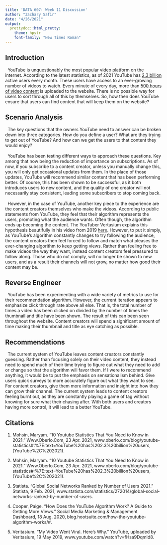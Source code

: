 ```yaml
---
title: 'DATA 607: Week 11 Discussion'
author: "Zachary Safir"
date: "4/26/2021"
output: 
  prettydoc::html_pretty:
    theme: hpstr 
    font-family: "New Times Roman"
---
```


## Introduction
|   YouTube is unquestionably the most popular video platform on the internet. According to the latest statistics, as of 2021 YouTube has [2.3 billion](https://www.statista.com/statistics/272014/global-social-networks-ranked-by-number-of-users/) active users every month. These users have access to an ever-growing number of videos to watch. Every minute of every day, more than [500 hours of video content](https://www.tubefilter.com/2019/05/07/number-hours-video-uploaded-to-youtube-per-minute/) is uploaded to the website. There is no possible way for users to sort through all of this by themselves. So, how then does YouTube ensure that users can find content that will keep them on the website? 

## Scenario Analysis
|   The key questions that the owners YouTube need to answer can be broken down into three categories. How do you define a user? What are they trying to get out of YouTube? And how can we get the users to that content they would enjoy? 
|
|   YouTube has been testing different ways to approach these questions. Key among that now being the reduction of importance on subscriptions. As of now, if you subscribe to a content creator, unless you manually change this, you will only get occasional updates from them. In the place of those updates, YouTube will recommend similar content that has been performing better. Of course, this has been shown to be successful, as it both introduces users to new content, and the quality of one creator will not necessarily stay consistent, leading some subscribers to stop coming back. 
|
|   However, in the case of YouTube, another key piece to the experience are the content creators themselves who make the videos. According to public statements from YouTube, they feel that their algorithm represents the users, promoting what the audience wants. Often though, the algorithm ends up becoming the content. The YouTuber Vertasium explains this hypothesis beautifully in his video from 2019 [here](https://youtu.be/fHsa9DqmId8). However, to put it simply, as YouTube's algorithm constantly changes to try following the audience, the content creators then feel forced to follow and match what pleases the ever-changing algorithm to keep getting views. Rather than feeling free to make videos the way they want, instead content creators feel pressured to follow along. Those who do not comply, will no longer be shown to new users, and as a result their channels will not grow, no matter how good their content may be. 

## Reverse Engineer
|   YouTube has been experimenting with a wide variety of metrics to use for their recommendation algorithm. However, the current iteration appears to emphasize click through rate above all else. That is, the total number of times a video has been clicked on divided by the number of times the thumbnail and title have been shown. The result of this can been seen throughout the website. Content creators will spend a significant amount of time making their thumbnail and title as eye catching as possible. 

## Recommendations  
|   The current system of YouTube leaves content creators constantly guessing. Rather than focusing solely on their video content, they instead need to spend much of their time trying to figure out what they need to add or change so that the algorithm will favor them. If I were to recommend anything, it would be to put the emphasis on sensationalism behind. Give users quick surveys to more accurately figure out what they want to see. For content creators, give them more information and insight into how they can grow their channel. The current system leads to content creators feeling burnt out, as they are constantly playing a game of tag without knowing for sure what their chasing after. With both users and creators having more control, it will lead to a better YouTube. 


## Citations 

1. Mohsin, Maryam. “10 Youtube Statistics That You Need to Know in 2021.” Www.Oberlo.Com, 23 Apr. 2021, www.oberlo.com/blog/youtube-statistics#:%7E:text=YouTube%20has%202.3%20billion%20users,(YouTube%2C%202021).

2. Mohsin, Maryam. “10 Youtube Statistics That You Need to Know in 2021.” Www.Oberlo.Com, 23 Apr. 2021, www.oberlo.com/blog/youtube-statistics#:%7E:text=YouTube%20has%202.3%20billion%20users,(YouTube%2C%202021).

3. Statista. “Global Social Networks Ranked by Number of Users 2021.” Statista, 9 Feb. 2021, www.statista.com/statistics/272014/global-social-networks-ranked-by-number-of-users.
 
4. Cooper, Paige. “How Does the YouTube Algorithm Work? A Guide to Getting More Views.” Social Media Marketing & Management Dashboard, 18 Aug. 2020, blog.hootsuite.com/how-the-youtube-algorithm-works/#.

5. Veritasium. “My Video Went Viral. Here’s Why.” YouTube, uploaded by Veritasium, 19 May 2019, www.youtube.com/watch?v=fHsa9DqmId8.


